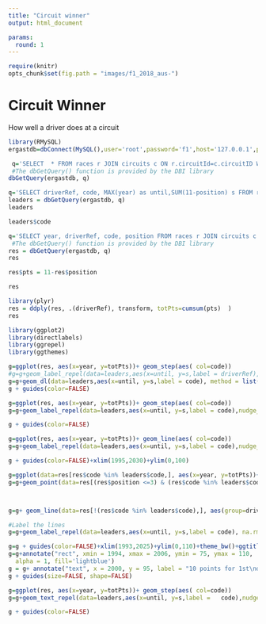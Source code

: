 ```yaml
---
title: "Circuit winner"
output: html_document

params:
  round: 1
---
```


```r
require(knitr)
opts_chunk$set(fig.path = "images/f1_2018_aus-")
```


# Circuit Winner

How well a driver does at a circuit

```r

library(RMySQL)
ergastdb=dbConnect(MySQL(),user='root',password='f1',host='127.0.0.1',port=3399,dbname='ergastdb')
```


```r
 q='SELECT  * FROM races r JOIN circuits c ON r.circuitId=c.circuitID WHERE circuitref="albert_park"'
 #The dbGetQuery() function is provided by the DBI library
dbGetQuery(ergastdb, q)
```

```r
q='SELECT driverRef, code, MAX(year) as until,SUM(11-position) s FROM races r JOIN circuits c JOIN results rs JOIN drivers d WHERE r.circuitId=c.circuitId AND r.raceId=rs.raceId AND position<=10 AND d.driverID=rs.driverId AND circuitref="albert_park" GROUP BY driverRef, code  DESC ORDER BY s DESC LIMIT 10'
leaders = dbGetQuery(ergastdb, q)
leaders
```

```r
leaders$code

```


```r
q='SELECT year, driverRef, code, position FROM races r JOIN circuits c JOIN results rs JOIN drivers d WHERE r.circuitId=c.circuitId AND r.raceId=rs.raceId AND position<=10 AND d.driverID=rs.driverId AND circuitref="albert_park" ORDER BY year'
 #The dbGetQuery() function is provided by the DBI library
res = dbGetQuery(ergastdb, q)
res

```

```r
res$pts = 11-res$position

res
```

```r
library(plyr)
res = ddply(res, .(driverRef), transform, totPts=cumsum(pts)  )
res
```




```r
library(ggplot2)
library(directlabels)
library(ggrepel)
library(ggthemes)

g=ggplot(res, aes(x=year, y=totPts))+ geom_step(aes( col=code))
#g=g+geom_label_repel(data=leaders,aes(x=until, y=s,label = driverRef),nudge_x = 1, na.rm = TRUE)
g=g+geom_dl(data=leaders,aes(x=until, y=s,label = code), method = list(dl.combine( "last.points")), cex = 0.8) 
g + guides(color=FALSE)
```


```r

g=ggplot(res, aes(x=year, y=totPts))+ geom_step(aes( col=code))
g=g+geom_label_repel(data=leaders,aes(x=until, y=s,label = code),nudge_x = -10,nudge_y = 1, na.rm = TRUE)

g + guides(color=FALSE)
```

```r

g=ggplot(res, aes(x=year, y=totPts))+ geom_line(aes( col=code))
g=g+geom_label_repel(data=leaders,aes(x=until, y=s,label = code),nudge_x = -0,nudge_y = 10, na.rm = TRUE, arrow = arrow(length = unit(0.01, 'npc')))

g + guides(color=FALSE)+xlim(1995,2030)+ylim(0,100)
```

```r

g=ggplot(data=res[res$code %in% leaders$code,], aes(x=year, y=totPts))+ geom_step(aes(col=code))
g=g+geom_point(data=res[(res$position <=3) & (res$code %in% leaders$code),],aes( size=factor(position),shape=factor(position),col=code)) + scale_size_manual(values=c(2,1.2,0.8)) + scale_shape_manual(values=c(2,6,1))



g=g+ geom_line(data=res[!(res$code %in% leaders$code),], aes(group=driverRef),col='grey')

#Label the lines
g=g+geom_label_repel(data=leaders,aes(x=until, y=s,label = code), na.rm = TRUE, arrow = arrow(length = unit(0.01, 'npc')), nudge_y =3, nudge_x =2, segment.size = 0.2,size=2)

g=g + guides(color=FALSE)+xlim(1993,2025)+ylim(0,110)+theme_bw()+ggtitle(paste('F1 Australia - Albert Park - Driver Performance,',min(res$year),'to',max(res$year)))
g=g+annotate("rect", xmin = 1994, xmax = 2006, ymin = 75, ymax = 110,
  alpha = 1, fill='lightblue')
g = g+ annotate("text", x = 2000, y = 95, label = "10 points for 1st\ndown to 1 point for 10th")+ylab('Total "Points"')+xlab(NULL)
g + guides(size=FALSE, shape=FALSE)
```


```r
g=ggplot(res, aes(x=year, y=totPts))+ geom_step(aes( col=code))
g=g+geom_text_repel(data=leaders,aes(x=until, y=s,label =   code),nudge_x = -1,nudge_y = 1, na.rm = TRUE)

g + guides(color=FALSE)
```

